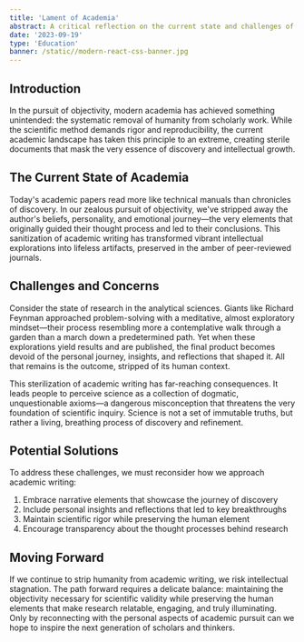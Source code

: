 ```yaml
---
title: 'Lament of Academia'
abstract: A critical reflection on the current state and challenges of modern academic institutions
date: '2023-09-19'
type: 'Education'
banner: /static//modern-react-css-banner.jpg
---
```


## Introduction

In the pursuit of objectivity, modern academia has achieved something unintended: the systematic removal of humanity from scholarly work. While the scientific method demands rigor and reproducibility, the current academic landscape has taken this principle to an extreme, creating sterile documents that mask the very essence of discovery and intellectual growth.

## The Current State of Academia

Today's academic papers read more like technical manuals than chronicles of discovery. In our zealous pursuit of objectivity, we've stripped away the author's beliefs, personality, and emotional journey—the very elements that originally guided their thought process and led to their conclusions. This sanitization of academic writing has transformed vibrant intellectual explorations into lifeless artifacts, preserved in the amber of peer-reviewed journals.

## Challenges and Concerns

Consider the state of research in the analytical sciences. Giants like Richard Feynman approached problem-solving with a meditative, almost exploratory mindset—their process resembling more a contemplative walk through a garden than a march down a predetermined path. Yet when these explorations yield results and are published, the final product becomes devoid of the personal journey, insights, and reflections that shaped it. All that remains is the outcome, stripped of its human context.

This sterilization of academic writing has far-reaching consequences. It leads people to perceive science as a collection of dogmatic, unquestionable axioms—a dangerous misconception that threatens the very foundation of scientific inquiry. Science is not a set of immutable truths, but rather a living, breathing process of discovery and refinement.

## Potential Solutions

To address these challenges, we must reconsider how we approach academic writing:

1. Embrace narrative elements that showcase the journey of discovery
2. Include personal insights and reflections that led to key breakthroughs
3. Maintain scientific rigor while preserving the human element
4. Encourage transparency about the thought processes behind research

## Moving Forward

If we continue to strip humanity from academic writing, we risk intellectual stagnation. The path forward requires a delicate balance: maintaining the objectivity necessary for scientific validity while preserving the human elements that make research relatable, engaging, and truly illuminating. Only by reconnecting with the personal aspects of academic pursuit can we hope to inspire the next generation of scholars and thinkers.
